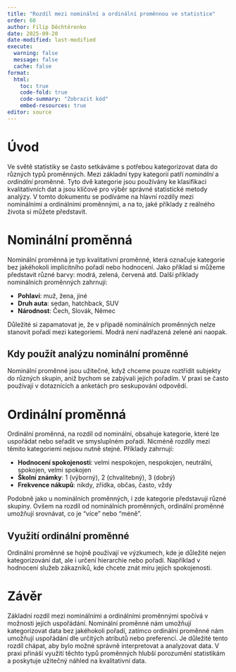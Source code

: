 ```yaml
---
title: "Rozdíl mezi nominální a ordinální proměnnou ve statistice"
order: 60
author: Filip Děchtěrenko
date: 2025-09-20
date-modified: last-modified
execute:
  warning: false
  message: false
  cache: false
format:
  html:
    toc: true
    code-fold: true
    code-summary: "Zobrazit kód"
    embed-resources: true
editor: source
---
```


# Úvod

Ve světě statistiky se často setkáváme s potřebou kategorizovat data do různých typů proměnných. Mezi základní typy kategorií patří *nominální* a *ordinální* proměnné. Tyto dvě kategorie jsou používány ke klasifikaci kvalitativních dat a jsou klíčové pro výběr správné statistické metody analýzy. V tomto dokumentu se podíváme na hlavní rozdíly mezi nominálními a ordinálními proměnnými, a na to, jaké příklady z reálného života si můžete představit.

# Nominální proměnná

Nominální proměnná je typ kvalitativní proměnné, která označuje kategorie bez jakéhokoli implicitního pořadí nebo hodnocení. Jako příklad si můžeme představit různé barvy: modrá, zelená, červená atd. Další příklady nominálních proměnných zahrnují:

- **Pohlaví**: muž, žena, jiné
- **Druh auta**: sedan, hatchback, SUV
- **Národnost**: Čech, Slovák, Němec

Důležité si zapamatovat je, že v případě nominálních proměnných nelze stanovit pořadí mezi kategoriemi. Modrá není nadřazená zelené ani naopak.

## Kdy použít analýzu nominální proměnné

Nominální proměnné jsou užitečné, když chceme pouze roztřídit subjekty do různých skupin, aniž bychom se zabývali jejich pořadím. V praxi se často používají v dotaznících a anketách pro seskupování odpovědí.

# Ordinální proměnná

Ordinální proměnná, na rozdíl od nominální, obsahuje kategorie, které lze uspořádat nebo seřadit ve smysluplném pořadí. Nicméně rozdíly mezi těmito kategoriemi nejsou nutně stejné. Příklady zahrnují:

- **Hodnocení spokojenosti**: velmi nespokojen, nespokojen, neutrální, spokojen, velmi spokojen
- **Školní známky**: 1 (výborný), 2 (chvalitebný), 3 (dobrý)
- **Frekvence nákupů**: nikdy, zřídka, občas, často, vždy

Podobně jako u nominálních proměnných, i zde kategorie představují různé skupiny. Ovšem na rozdíl od nominálních proměnných, ordinální proměnné umožňují srovnávat, co je "více" nebo "méně".

## Využití ordinální proměnné

Ordinální proměnné se hojně používají ve výzkumech, kde je důležité nejen kategorizování dat, ale i určení hierarchie nebo pořadí. Například v hodnocení služeb zákazníků, kde chcete znát míru jejich spokojenosti.

# Závěr

Základní rozdíl mezi nominálními a ordinálními proměnnými spočívá v možnosti jejich uspořádání. Nominální proměnné nám umožňují kategorizovat data bez jakéhokoli pořadí, zatímco ordinální proměnné nám umožňují uspořádání dle určitých atributů nebo preferencí. Je důležité tento rozdíl chápat, aby bylo možné správně interpretovat a analyzovat data. V praxi přináší využití těchto typů proměnných hlubší porozumění statistikám a poskytuje užitečný náhled na kvalitativní data.



